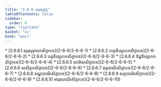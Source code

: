 ```yaml
---
title: "2.6.6 សុរុសុរុវគ្គ"
tableOfContents: false
sidebar:
  order: 6
type: "tipitaka"
basket: "vi"
book: "paci"
---
```



<DynamicBreadcrumb />



<TableOfContents book="paci" section="2.6.6">
* [2.6.6.1 សុរុសុរុការកសិក្ខាបទ](2-6-6/2-6-6-1)
* [2.6.6.2 ហត្ថនិល្លេហកសិក្ខាបទ](2-6-6/2-6-6-2)
* [2.6.6.3 បត្តនិល្លេហកសិក្ខាបទ](2-6-6/2-6-6-3)
* [2.6.6.4 ឱដ្ឋនិល្លេហកសិក្ខាបទ](2-6-6/2-6-6-4)
* [2.6.6.5 សាមិសសិក្ខាបទ](2-6-6/2-6-6-5)
* [2.6.6.6 សសិត្ថកសិក្ខាបទ](2-6-6/2-6-6-6)
* [2.6.6.7 ឆត្តបាណិសិក្ខាបទ](2-6-6/2-6-6-7)
* [2.6.6.8 ទណ្ឌបាណិសិក្ខាបទ](2-6-6/2-6-6-8)
* [2.6.6.9 សត្ថបាណិសិក្ខាបទ](2-6-6/2-6-6-9)
* [2.6.6.10 អាវុធបាណិសិក្ខាបទ](2-6-6/2-6-6-10)
</TableOfContents>